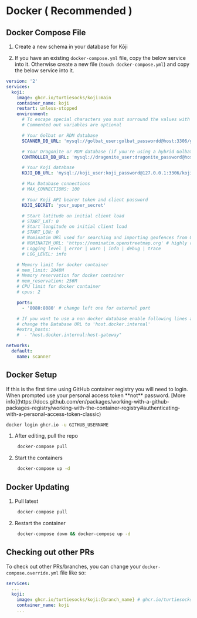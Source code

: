 
# Docker ( Recommended )

## Docker Compose File

1. Create a new schema in your database for Kōji

1. If you have an existing `docker-compose.yml` file, copy the below service into it. Otherwise create a new file (`touch docker-compose.yml`) and copy the below service into it.

```yml
version: '2'
services:
  koji:
    image: ghcr.io/turtiesocks/koji:main
    container_name: koji
    restart: unless-stopped
    environment:
      # To escape special characters you must surround the values with single quotes ('')
      # Commented out variables are optional

      # Your Golbat or RDM database
      SCANNER_DB_URL: 'mysql://golbat_user:golbat_passwordd@host:3306/golbat_database'

      # Your Dragonite or RDM database (if you're using a hybrid Golbat/RDM setup)
      CONTROLLER_DB_URL: 'mysql://dragonite_user:dragonite_password@host:3306/dragonite_database'

      # Your Koji database
      KOJI_DB_URL: 'mysql://koji_user:koji_password@127.0.0.1:3306/koji_database'

      # Max Database connections
      # MAX_CONNECTIONS: 100

      # Your Koji API bearer token and client password
      KOJI_SECRET: 'your_super_secret'

      # Start latitude on initial client load
      # START_LAT: 0
      # Start longitude on initial client load
      # START_LON: 0
      # Nominatim URl used for searching and importing geofences from OSM
      # NOMINATIM_URL: 'https://nominatim.openstreetmap.org' # highly recommended using your own
      # Logging level | error | warn | info | debug | trace
      # LOG_LEVEL: info

    # Memory limit for docker container
    # mem_limit: 2048M
    # Memory reservation for docker container
    # mem_reservation: 256M
    # CPU limit for docker container
    # cpus: 2

    ports:
      - '8080:8080' # change left one for external port

    # If you want to use a non docker database enable following lines and
    # change the Database URL to 'host.docker.internal'
    #extra_hosts:
    #  - "host.docker.internal:host-gateway"

networks:
  default:
    name: scanner
```

## Docker Setup

<Callout type="info" emoji="💡">
  If this is the first time using GitHub container registry you will need to login. When prompted use your personal access token **not** password. [More info](https://docs.github.com/en/packages/working-with-a-github-packages-registry/working-with-the-container-registry#authenticating-with-a-personal-access-token-classic)

```sh
docker login ghcr.io -u GITHUB_USERNAME
```

</Callout>

1. After editing, pull the repo

   ```bash
    docker-compose pull
   ```

1. Start the containers

   ```bash
    docker-compose up -d
   ```

## Docker Updating

1. Pull latest

   ```bash
    docker-compose pull
   ```

2. Restart the container

   ```bash
    docker-compose down && docker-compose up -d
   ```

## Checking out other PRs

To check out other PRs/branches, you can change your `docker-compose.override.yml` file like so:

```yml
services:
  ...
  koji:
    image: ghcr.io/turtiesocks/koji:{branch_name} # ghcr.io/turtiesocks/koji:another-clustering-algo
    container_name: koji
    ...
```
